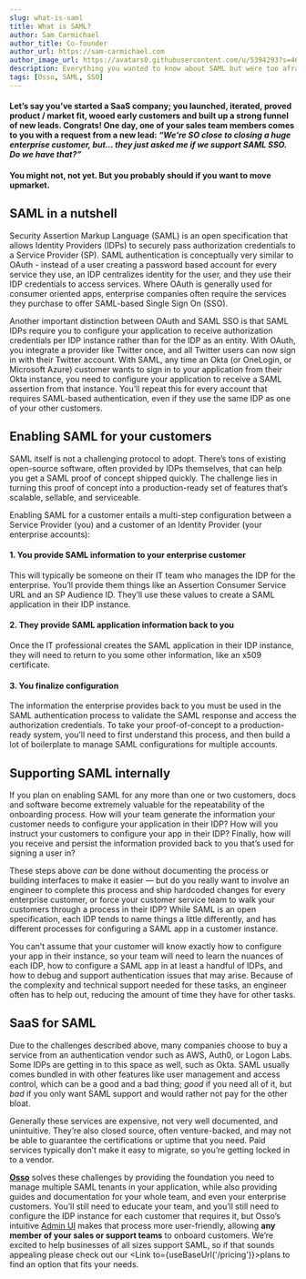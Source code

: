 ```yaml
---
slug: what-is-saml
title: What is SAML?
author: Sam Carmichael
author_title: Co-founder
author_url: https://sam-carmichael.com
author_image_url: https://avatars0.githubusercontent.com/u/5394293?s=460&u=03bbc0c5174d8341157e4cddb3252b74f33b2482&v=4
description: Everything you wanted to know about SAML but were too afraid to ask
tags: [Osso, SAML, SSO]
---
```



#### Let’s say you’ve started a SaaS company; you launched, iterated, proved product / market fit, wooed early customers and built up a strong funnel of new leads. Congrats! One day, one of your sales team members comes to you with a request from a new lead: *“We're SO close to closing a huge enterprise customer, but... they just asked me if we support SAML SSO. Do we have that?”* 

#### You might not, not yet. But you probably should if you want to move upmarket. 

## SAML in a nutshell

Security Assertion Markup Language (SAML) is an open specification that allows Identity Providers (IDPs) to securely pass authorization credentials to a Service Provider (SP). SAML authentication is conceptually very similar to OAuth - instead of a user creating a password based account for every service they use, an IDP centralizes identity for the user, and they use their IDP credentials to access services. Where OAuth is generally used for consumer oriented apps, enterprise companies often require the services they purchase to offer SAML-based Single Sign On (SSO).

Another important distinction between OAuth and SAML SSO is that SAML IDPs require you to configure your application to receive authorization credentials per IDP instance rather than for the IDP as an entity. With OAuth, you integrate a provider like Twitter once, and all Twitter users can now sign in with their Twitter account. With SAML, any time an Okta (or OneLogin, or Microsoft Azure) customer wants to sign in to your application from their Okta instance, you need to configure your application to receive a SAML assertion from that instance. You’ll repeat this for every account that requires SAML-based authentication, even if they use the same IDP as one of your other customers.

## Enabling SAML for your customers

SAML itself is not a challenging protocol to adopt. There’s tons of existing open-source software, often provided by IDPs themselves, that can help you get a SAML proof of concept shipped quickly. The challenge lies in turning this proof of concept into a production-ready set of features that’s scalable, sellable, and serviceable. 

Enabling SAML for a customer entails a multi-step configuration between a Service Provider (you) and a customer of an Identity Provider (your enterprise accounts): 

#### 1. You provide SAML information to your enterprise customer
This will typically be someone on their IT team who manages the IDP for the enterprise. You’ll provide them things like an Assertion Consumer Service URL and an SP Audience ID. They’ll use these values to create a SAML application in their IDP instance.
#### 2. They provide SAML application information back to you
Once the IT professional creates the SAML application in their IDP instance, they will need to return to you some other information, like an x509 certificate.
#### 3. You finalize configuration
The information the enterprise provides back to you must be used in the SAML authentication process to validate the SAML response and access the authorization credentials. To take your proof-of-concept to a production-ready system, you’ll need to first understand this process, and then build a lot of boilerplate to manage SAML configurations for multiple accounts.

## Supporting SAML internally

If you plan on enabling SAML for any more than one or two customers, docs and software become extremely valuable for the repeatability of the onboarding process. How will your team generate the information your customer needs to configure your application in their IDP? How will you instruct your customers to configure your app in their IDP? Finally, how will you receive and persist the information provided back to you that’s used for signing a user in?

These steps above *can* be done without documenting the process or building interfaces to make it easier — but do you really want to involve an engineer to complete this process and ship hardcoded changes for every enterprise customer, or force your customer service team to walk your customers through a process in their IDP?  While SAML is an open specification, each IDP tends to name things a little differently, and has different processes for configuring a SAML app in a customer instance. 

You can’t assume that your customer will know exactly how to configure your app in their instance, so your team will need to learn the nuances of each IDP, how to configure a SAML app in at least a handful of IDPs, and how to debug and support authentication issues that may arise. Because of the complexity and technical support needed for these tasks, an engineer often has to help out, reducing the amount of time they have for other tasks. 

## SaaS for SAML

Due to the challenges described above, many companies choose to buy a service from an authentication vendor such as AWS, Auth0, or Logon Labs. Some IDPs are getting in to this space as well, such as Okta. SAML usually comes bundled in with other features like user management and access control, which can be a good and a bad thing; *good* if you need all of it, but *bad* if you only want SAML support and would rather not pay for the other bloat. 

Generally these services are expensive, not very well documented, and unintuitive. They’re also closed source, often venture-backed, and may not be able to guarantee the certifications or uptime that you need. Paid services typically don’t make it easy to migrate, so you’re getting locked in to a vendor.

**[Osso](https://ossoapp.com)** solves these challenges by providing the foundation you need to manage multiple SAML tenants in your application, while also providing guides and documentation for your whole team, and even your enterprise customers. You’ll still need to educate your team, and you’ll still need to configure the IDP instance for each customer that requires it, but Osso’s intuitive [Admin UI](https://demo.ossoapp.com) makes that process more user-friendly, allowing **any member of your sales or support teams** to onboard customers. We’re excited to help businesses of all sizes support SAML, so if that sounds appealing please check out our <Link to={useBaseUrl('/pricing')}>plans</Link> to find an option that fits your needs. 
